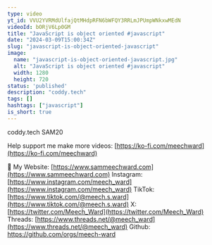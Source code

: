 ```yaml
---
type: video
yt_id: VVU2YVRMdUlfajQtMHdpRFN6bWFQY3RRLmJPUmpWNkxwMEdN
videoId: bORjV6Lp0GM
title: "JavaScript is object oriented #javascript"
date: "2024-03-09T15:00:34Z"
slug: "javascript-is-object-oriented-javascript"
image: 
  name: "javascript-is-object-oriented-javascript.jpg"
  alt: "JavaScript is object oriented #javascript"
  width: 1280
  height: 720
status: 'published'
description: "coddy.tech"
tags: []
hashtags: ["javascript"]
is_short: true
---
```


coddy.tech
SAM20

Help support me make more videos: [https://ko-fi.com/meechward](https://ko-fi.com/meechward)

🔗
My Website: [https://www.sammeechward.com](https://www.sammeechward.com)
Instagram: [https://www.instagram.com/meech_ward](https://www.instagram.com/meech_ward)
TikTok: [https://www.tiktok.com/@meech.s.ward](https://www.tiktok.com/@meech.s.ward)
X: [https://twitter.com/Meech_Ward](https://twitter.com/Meech_Ward)
Threads: [https://www.threads.net/@meech_ward](https://www.threads.net/@meech_ward)
Github: https://github.com/orgs/meech-ward
